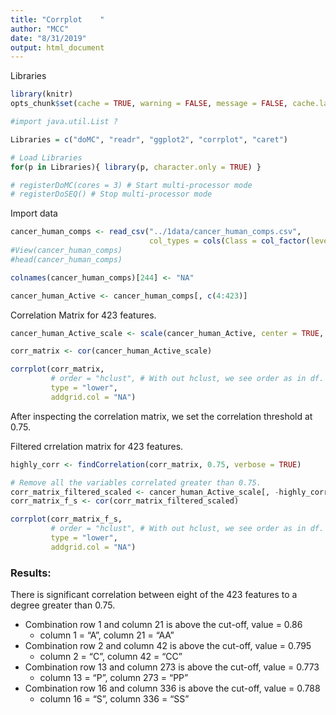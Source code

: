 ```yaml
---
title: "Corrplot    "
author: "MCC"
date: "8/31/2019"
output: html_document
---
```


Libraries  
```r
library(knitr)
opts_chunk$set(cache = TRUE, warning = FALSE, message = FALSE, cache.lazy = FALSE)

#import java.util.List ?

Libraries = c("doMC", "readr", "ggplot2", "corrplot", "caret")

# Load Libraries
for(p in Libraries){ library(p, character.only = TRUE) }

# registerDoMC(cores = 3) # Start multi-processor mode
# registerDoSEQ() # Stop multi-processor mode
```

Import data
```r
cancer_human_comps <- read_csv("../1data/cancer_human_comps.csv",
                               col_types = cols(Class = col_factor(levels = c("0","1"))))
#View(cancer_human_comps)
#head(cancer_human_comps)

colnames(cancer_human_comps)[244] <- "NA" 

cancer_human_Active <- cancer_human_comps[, c(4:423)]
```

Correlation Matrix for 423 features. 
```r
cancer_human_Active_scale <- scale(cancer_human_Active, center = TRUE, scale = TRUE)

corr_matrix <- cor(cancer_human_Active_scale)

corrplot(corr_matrix, 
         # order = "hclust", # With out hclust, we see order as in df.
         type = "lower",
         addgrid.col = "NA")
```

After inspecting the correlation matrix, we set the correlation threshold at 0.75.

Filtered crrelation matrix for 423 features. 
```r
highly_corr <- findCorrelation(corr_matrix, 0.75, verbose = TRUE)

# Remove all the variables correlated greater than 0.75.
corr_matrix_filtered_scaled <- cancer_human_Active_scale[, -highly_corr]
corr_matrix_f_s <- cor(corr_matrix_filtered_scaled)

corrplot(corr_matrix_f_s, 
         # order = "hclust", # With out hclust, we see order as in df.
         type = "lower",
         addgrid.col = "NA")
```

### Results: 

There is significant correlation between eight of the 423 features to a degree greater than 0.75.

- Combination row 1 and column 21 is above the cut-off, value = 0.86 
    - column 1 = "A", column 21 = "AA"
- Combination row 2 and column 42 is above the cut-off, value = 0.795 
    - column 2 = "C", column 42 = "CC"
- Combination row 13 and column 273 is above the cut-off, value = 0.773 
    - column 13 = "P", column 273 = "PP"
- Combination row 16 and column 336 is above the cut-off, value = 0.788 
    - column 16 = "S", column 336 = "SS"















